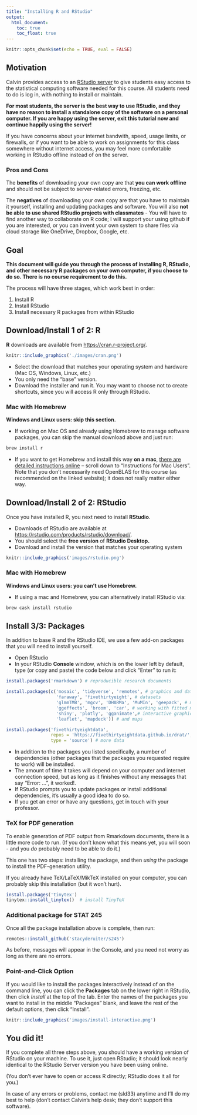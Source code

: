 ```yaml
---
title: "Installing R and RStudio"
output: 
  html_document:
    toc: true
    toc_float: true
---
```


```r
knitr::opts_chunk$set(echo = TRUE, eval = FALSE)
```

## Motivation

Calvin provides access to an [RStudio server](https://rstudio.calvin.edu:8787/auth-sign-in) to give students easy access to the statistical computing software needed for this course. All students need to do is log in, with nothing to install or maintain. 

**For most students, the server is the best way to use RStudio, and they have no reason to install a standalone copy of the software on a personal computer. If you are happy using the server, exit this tutorial now and continue happily using the server!**

If you have concerns about your internet bandwith, speed, usage limits, or firewalls, or if you want to be able to work on assignments for this class somewhere without internet access, you may feel more comfortable working in RStudio offline instead of on the server.

### Pros and Cons
The **benefits** of downloading your own copy are that **you can work offline** and should not be subject to server-related errors, freezing, etc.

The **negatives** of downloading your own copy are that you have to maintain it yourself, installing and updating packages and software. You will also **not be able to use shared RStudio projects with classmates** - You will have to find another way to collaborate on R code; I will support your using github if you are interested, or you can invent your own system to share files via cloud storage like OneDrive, Dropbox, Google, etc.

## Goal

**This document will guide you through the process of installing R, RStudio, and other necessary R packages on your own computer, if you choose to do so. There is no course requirement to do this.**

The process will have three stages, which work best in order:

1. Install R
2. Install RStudio
3. Install necessary R packages from within RStudio

## Download/Install 1 of 2: R

**R** downloads are available from <https://cran.r-project.org/>.

```r
knitr::include_graphics('./images/cran.png')
```

- Select the download that matches your operating system and hardware (Mac OS, Windows, Linux, etc.)
- You only need the "base" version. 
- Download the installer and run it. You may want to choose not to create shortcuts, since you will access R only through RStudio.


### Mac with Homebrew

**Windows and Linux users: skip this section.**

- If working on Mac OS and already using Homebrew to manage software packages, you can skip the manual download above and just run:

```r
brew install r
```

- If you want to get Homebrew and install this way **on a mac**, [there are detailed instructions online](https://www.r-bloggers.com/how-to-install-r-on-mac-ubuntu-and-windows/) -- scroll down to "Instructions for Mac Users". Note that you don't necessarily need OpenBLAS for this course (as recommended on the linked website); it does not really matter either way.

## Download/Install 2 of 2: RStudio

Once you have installed R, you next need to install **RStudio**.

- Downloads of RStudio are available at <https://rstudio.com/products/rstudio/download/>.
- You should select the **free version** of **RStudio Desktop.**
- Download and install the version that matches your operating system

```r
knitr::include_graphics('images/rstudio.png')
```

### Mac with Homebrew

**Windows and Linux users: you can't use Homebrew.**

- If using a mac and Homebrew, you can alternatively install RStudio via:

```r
brew cask install rstudio
```

## Install 3/3: Packages
In addition to base R and the RStudio IDE, we use a few add-on packages that you will need to install yourself.

- Open RStudio
- In your RStudio **Console** window, which is on the lower left by default, type (or copy and paste) the code below and click "Enter" to run it:

```r
install.packages('rmarkdown') # reproducible research documents

install.packages(c('mosaic', 'tidyverse', 'remotes', # graphics and data wrangling
                   'faraway', 'fivethirtyeight', # datasets
                   'glmmTMB', 'mgcv', 'DHARMa', 'MuMIn', 'geepack', # model fitting
                   'ggeffects', 'broom', 'car', # working with fitted models
                   'shiny', 'plotly', 'gganimate',# interactive graphics
                   'leaflet', 'mapdeck')) # and maps

install.packages('fivethirtyeightdata', 
                 repos = 'https://fivethirtyeightdata.github.io/drat/', 
                 type = 'source') # more data
```

- In addition to the packages you listed specifically, a number of dependencies (other packages that the packages you requested require to work) will be installed. 
- The amount of time it takes will depend on your computer and internet connection speed, but as long as it finishes without any messages that say "Error: ...", it worked!.
- If RStudio prompts you to update packages or install additional dependencies, it's usually a good idea to do so.
- If you get an error or have any questions, get in touch with your professor.

### TeX for PDF generation
To enable generation of PDF output from Rmarkdown documents, there is a little more code to run. (If you don't know what this means yet, you will soon - and you *do* probably need to be able to do it.)

This one has two steps: installing the package, and then *using* the package to install the PDF-generation utility.

If you already have TeX/LaTeX/MikTeX installed on your computer, you can probably skip this installation (but it won't hurt).

```r
install.packages('tinytex')
tinytex::install_tinytex()  # install TinyTeX
```

### Additional package for STAT 245
Once all the package installation above is complete, then run:

```r
remotes::install_github('stacyderuiter/s245')
```

As before, messages will appear in the Console, and you need not worry as long as there are no errors.

### Point-and-Click Option

If you would like to install the packages interactively instead of on the command line, you can click the **Packages** tab on the lower right in RStudio, then click *Install* at the top of the tab. Enter the names of the packages you want to install in the middle "Packages" blank, and leave the rest of the default options, then click "Install".
  
```r
knitr::include_graphics('images/install-interactive.png')
```


## You did it!
If you complete all three steps above, you should have a working version of RStudio on your machine.  To use it, just open RStudio; it should look nearly identical to the RStudio Server version you have been using online. 

(You don't ever have to open or access R directly; RStudio does it all for you.)

In case of any errors or problems, contact me (sld33) anytime and I'll do my best to help (don't contact Calvin's help desk; they don't support this software).  